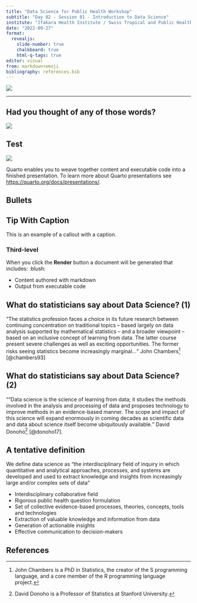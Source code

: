 ```yaml
---
title: "Data Science for Public Health Workshop"
subtitle: "Day 02 - Session 01 - Introduction to Data Science"
institute: "Ifakara Health Institute / Swiss Tropical and Public Health Institute"
date: "2022-09-27"
format:
  revealjs:
    slide-number: true
    chalkboard: true
    html-q-tags: true
editor: visual
from: markdown+emoji
bibliography: references.bib
---
```


![](images/paste-AC41DECB.png)

------------------------------------------------------------------------

## Had you thought of any of those words?

![](images/paste-FFA998D0.png)

## Test

![](images/paste-494B1CA8.png)

Quarto enables you to weave together content and executable code into a finished presentation. To learn more about Quarto presentations see <https://quarto.org/docs/presentations/>.

## Bullets

::: callout-tip
## Tip With Caption

This is an example of a callout with a caption.
:::

### Third-level

When you click the **Render** button a document will be generated that includes: :blush:

::: incremental
-   Content authored with markdown
-   Output from executable code
:::

## What do statisticians say about Data Science? (1)

<q>The statistics profession faces a choice in its future research between continuing concentration on traditional topics -- based largely on data analysis supported by mathematical statistics -- and a broader viewpoint -- based on an inclusive concept of learning from data. The latter course present severe challenges as well as exciting opportunities. The former risks seeing statistics become increasingly marginal...</q> John Chambers[^1] [@chambers93]

[^1]: John Chambers is a PhD in Statistics, the creator of the S programming language, and a core member of the R programming language project.

## What do statisticians say about Data Science? (2)

<q>"Data science is the science of learning from data; it studies the methods involved in the analysis and processing of data and proposes technology to improve methods in an evidence-based manner. The scope and impact of this science will expand enormously in coming decades as scientific data and data about science itself become ubiquitously available.</q> David Donoho[^2] [@donoho17].

[^2]: David Donoho is a Professor of Statistics at Stanford University.

## A tentative definition

We define data science as "the interdisciplinary field of inquiry in which quantitative and analytical approaches, processes, and systems are developed and used to extract knowledge and insights from increasingly large and/or complex sets of data"

-   Interdisciplinary collaborative field
-   Rigorous public health question formulation
-   Set of collective evidence-based processes, theories, concepts, tools and technologies
-   Extraction of valuable knowledge and information from data
-   Generation of actionable insights
-   Effective communication to decision-makers

## References